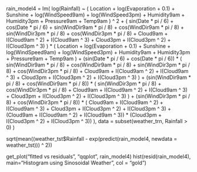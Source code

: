 rain_model4 = lm(
  log(Rainfall) ~ (
    Location + log(Evaporation + 0.1) + Sunshine +
      log(WindSpeed9am) + log(WindSpeed3pm) + Humidity9am + Humidity3pm +
      Pressure9am + Temp9am
  ) ^ 2 + (
    sin(Date * pi / 6) + cos(Date * pi / 6) +
      sin(WindDir9am * pi / 8) + cos(WindDir9am * pi / 8) +
      sin(WindDir3pm * pi / 8) + cos(WindDir3pm * pi / 8) +
      Cloud9am + I(Cloud9am ^ 2) + I(Cloud9am ^ 3) +
      Cloud3pm + I(Cloud3pm ^ 2) + I(Cloud3pm ^ 3)
  ) * (
    Location + log(Evaporation + 0.1) + Sunshine +
      log(WindSpeed9am) + log(WindSpeed3pm) + Humidity9am + Humidity3pm +
      Pressure9am + Temp9am
  ) + (sin(Date * pi / 6) + cos(Date * pi / 6)) * (
    sin(WindDir9am * pi / 8) + cos(WindDir9am * pi / 8) +
      sin(WindDir3pm * pi / 8) + cos(WindDir3pm * pi / 8) +
      Cloud9am + I(Cloud9am ^ 2) + I(Cloud9am ^ 3) +
      Cloud3pm + I(Cloud3pm ^ 2) + I(Cloud3pm ^ 3)
  ) + (sin(WindDir9am * pi / 8) + cos(WindDir9am * pi / 8)) * (
    sin(WindDir3pm * pi / 8) + cos(WindDir3pm * pi / 8) +
      Cloud9am + I(Cloud9am ^ 2) + I(Cloud9am ^ 3) +
      Cloud3pm + I(Cloud3pm ^ 2) + I(Cloud3pm ^ 3)
  ) + (sin(WindDir3pm * pi / 8) + cos(WindDir3pm * pi / 8)) * (
    Cloud9am + I(Cloud9am ^ 2) + I(Cloud9am ^ 3) +
      Cloud3pm + I(Cloud3pm ^ 2) + I(Cloud3pm ^ 3) +
      (Cloud9am + I(Cloud9am ^ 2) + I(Cloud9am ^ 3)) *
      (Cloud3pm + I(Cloud3pm ^ 2) + I(Cloud3pm ^ 3))
  ),
  data = subset(weather_trn, Rainfall > 0)
)

sqrt(mean((weather_tst$Rainfall -
             exp(predict(rain_model4, newdata = weather_tst))) ^ 2))


get_plot("fitted vs residuals", "qqplot", rain_model4)
hist(resid(rain_model4), main="Histogram using Sinosoidal Weather", col = "gold")

